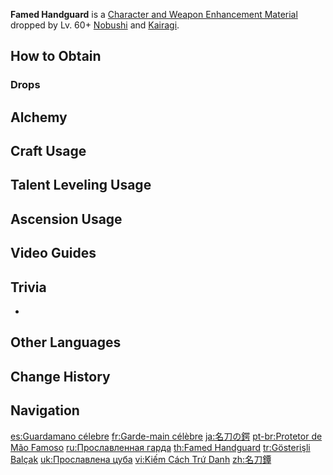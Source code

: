{{Item Infobox
|id           = 112046
|image        = Item Famed Handguard.png
|type         = Character and Weapon Enhancement Materials
|group        = Nobushi Materials
|group2       = General Enemy Drops
|invCategory  = Character Development Items
|quality      = 3
|description  = An intricately-made handguard that was mounted upon a famed weapon.<br>Some believe that swords have souls and lives of their own, and thus deserve their own names. Those who love their blades will be acknowledged by them in turn. But those who see their swords as friends or even lovers should be warned that this relationship is built on death and bloodshed. The passions of those who dance with their blade amid crimson showers must surely be cooled someday by fickle steel.
|source1      = Dropped by Lv. 60+ [[Nobushi]]
|source2      = Dropped by Lv. 60+ [[Kairagi]]
|source3      = [[Crafting]]
}}
'''Famed Handguard''' is a [[Character and Weapon Enhancement Material]] dropped by Lv. 60+ [[Nobushi]] and [[Kairagi]].

==How to Obtain==
===Drops===
{{Dropped By|level=60}}

==Alchemy==
{{Recipe
|type = Crafting
|Kageuchi Handguard = 3
|Mora = 25
|sort = Kageuchi Handguard;Mora
}}

==Craft Usage==
{{Craft Usage}}

==Talent Leveling Usage==
{{Talent Leveling Usage}}

==Ascension Usage==
{{Ascension Usage}}

==Video Guides==
{{EVT
|video1   = https://youtu.be/Je7i-dnIyjo
|caption1 = Farm Guide
}}

==Trivia==
* {{Mail Attachments by Category List}}

==Other Languages==
{{Other Languages
|en      = Famed Handguard
|zhs     = 名刀镡
|zhs_rm  = Míngdāo Xín
|zht     = 名刀鐔
|zht_rm  = Míngdāo Xín
|zh_tl   = Famous Blade Handguard
|ja      = 名刀の鍔
|ja_rm   = Meitou no Tsuba
|ja_tl   = Handguard of a Famous Sword
|ko      = 명검 코등이
|ko_tl   = Excellent Sword Sword-guard
|es      = Guardamano célebre
|es_tl   = Famous Handguard
|fr      = Garde-main célèbre
|fr_tl   = Famous Handguard
|ru      = Прославленная гарда
|ru_tl   = Glorified Handguard
|th      = Famed Handguard
|vi      = Kiếm Cách Trứ Danh
|vi_tl   = 
|de      = Berühmter Handschutz
|de_tl   = Famed Handguard
|id      = Famed Handguard
|pt      = Protetor de Mão Famoso
|pt_tl   = 
|tr      = Gösterişli Balçak
|tr_tl   = Showy Hilt Guard
|it      = Paramano celebre
|it_tl   = 
}}

==Change History==
{{Change History|2.0}}

==Navigation==
{{Development Item Navbox|Character and Weapon Enhancement Materials}}

[[es:Guardamano célebre]]
[[fr:Garde-main célèbre]]
[[ja:名刀の鍔]]
[[pt-br:Protetor de Mão Famoso]]
[[ru:Прославленная гарда]]
[[th:Famed Handguard]]
[[tr:Gösterişli Balçak]]
[[uk:Прославлена цуба]]
[[vi:Kiếm Cách Trứ Danh]]
[[zh:名刀鐔]]